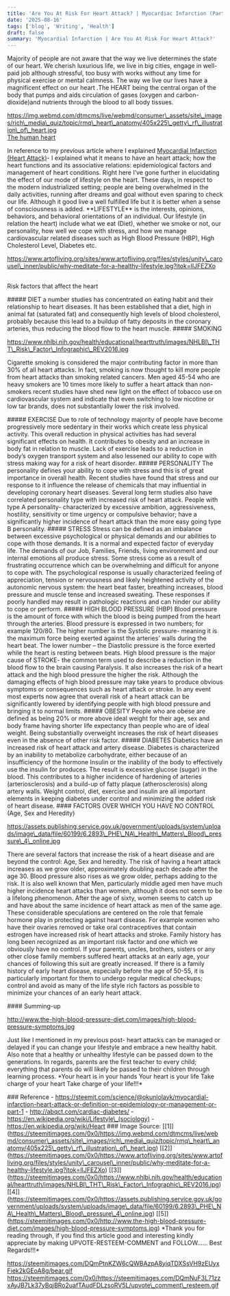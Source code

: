 ```yaml
---
title: 'Are You At Risk For Heart Attack? | Myocardiac Infarction (Part 2)'
date: '2025-08-16'
tags: ['blog', 'Writing', 'Health']
draft: false
summary: 'Myocardial Infarction | Are You At Risk For Heart Attack?'
---
```


Majority of people are not aware that the way we live determines the state of our heart. We cherish luxurious life, we live in big cities, engage in well-paid job although stressful, too busy with works without any time for physical exercise or mental calmness. The way we live our lives have a magnificent effect on our heart .The HEART being the central organ of the body that pumps and aids circulation of gases (oxygen and carbon-dioxide)and nutrients through the blood to all body tissues.

https://img.webmd.com/dtmcms/live/webmd/consumer\_assets/site\_images/rich\_media\_quiz/topic/rmq\_heart\_anatomy/405x225\_getty\_rf\_illustration\_of\_heart.jpg  
[The human heart](https://img.webmd.com/dtmcms/live/webmd/consumer_assets/site_images/rich_media_quiz/topic/rmq_heart_anatomy/405x225_getty_rf_illustration_of_heart.jpg)

In reference to my previous article where I explained [Myocardial Infarction (Heart Attack)](https://steemit.com/science/@okunlolayk/myocardial-infarction-heart-attack-or-definition-or-epidemiology-or-management-or-part-1)\- I explained what it means to have an heart attack; how the heart functions and its associative relations: epidemiological factors and management of heart conditions. Right here I’ve gone further in elucidating the effect of our mode of lifestyle on the heart. These days, in respect to the modern industrialized setting; people are being overwhelmed in the daily activities, running after dreams and goal without even sparing to check our life. Although it good live a well fulfilled life but it is better when a sense of consciousness is added. \*\*LIFESTYLE\*\* is the interests, opinions, behaviors, and behavioral orientations of an individual. Our lifestyle (in relation the heart) include what we eat (Diet), whether we smoke or not, our personality, how well we cope with stress, and how we manage cardiovascular related diseases such as High Blood Pressure (HBP), High Cholesterol Level, Diabetes etc.

https://www.artofliving.org/sites/www.artofliving.org/files/styles/unity\_carousel\_inner/public/why-meditate-for-a-healthy-lifestyle.jpg?itok=IlJFEZXo

##

Risk factors that affect the heart

\##### DIET a number studies has concentrated on eating habit and their relationship to heart diseases. It has been established that a diet, high in animal fat (saturated fat) and consequently high levels of blood cholesterol, probably because this lead to a buildup of fatty deposits in the coronary arteries, thus reducing the blood flow to the heart muscle. ##### SMOKING

https://www.nhlbi.nih.gov/health/educational/hearttruth/images/NHLBI\_THT\_Risk\_Factor\_Infographic\_REV2016.jpg

Cigarette smoking is considered the major contributing factor in more than 30% of all heart attacks. In fact, smoking is now thought to kill more people from heart attacks than smoking related cancers. Men aged 45-54 who are heavy smokers are 10 times more likely to suffer a heart attack than non-smokers recent studies have shed new light on the effect of tobacco use on cardiovascular system and indicate that even switching to low nicotine or low tar brands, does not substantially lower the risk involved.

\##### EXERCISE Due to role of technology majority of people have become progressively more sedentary in their works which create less physical activity. This overall reduction in physical activities has had several significant effects on health. It contributes to obesity and an increase in body fat in relation to muscle. Lack of exercise leads to a reduction in body’s oxygen transport system and also lessened our ability to cope with stress making way for a risk of heart disorder. ##### PERSONALITY The personality defines your ability to cope with stress and this is of great importance in overall health. Recent studies have found that stress and our response to it influence the release of chemicals that may influential in developing coronary heart diseases. Several long term studies also have correlated personality type with increased risk of heart attack. People with type A personality- characterized by excessive ambition, aggressiveness, hostility, sensitivity or time urgency or compulsive behavior; have a significantly higher incidence of heart attack than the more easy going type B personality. ##### STRESS Stress can be defined as an imbalance between excessive psychological or physical demands and our abilities to cope with those demands. It is a normal and expected factor of everyday life. The demands of our Job, Families, Friends, living environment and our internal emotions all produce stress. Some stress come as a result of frustrating occurrence which can be overwhelming and difficult for anyone to cope with. The psychological response is usually characterized feeling of appreciation, tension or nervousness and likely heightened activity of the autonomic nervous system: the heart beat faster, breathing increases, blood pressure and muscle tense and increased sweating. These responses if poorly handled may result in pathologic reactions and can hinder our ability to cope or perform. ##### HIGH BLOOD PRESSURE (HBP) Blood pressure is the amount of force with which the blood is being pumped from the heart through the arteries. Blood pressure is expressed in two numbers; for example 120/80. The higher number is the Systolic pressure- meaning it is the maximum force being exerted against the arteries’ walls during the heart beat. The lower number – the Diastolic pressure is the force exerted while the heart is resting between beats. High blood pressure is the major cause of STROKE- the common term used to describe a reduction in the blood flow to the brain causing Paralysis. It also increases the risk of a heart attack and the high blood pressure the higher the risk. Although the damaging effects of high blood pressure may take years to produce obvious symptoms or consequences such as heart attack or stroke. In any event most experts now agree that overall risk of a heart attack can be significantly lowered by identifying people with high blood pressure and bringing it to normal limits. ##### OBESITY People who are obese are defined as being 20% or more above ideal weight for their age, sex and body frame having shorter life expectancy than people who are of ideal weight. Being substantially overweight increases the risk of heart diseases even in the absence of other risk factor. ##### DIABETES Diabetics have an increased risk of heart attack and artery disease. Diabetes is characterized by an inability to metabolize carbohydrate, either because of an insufficiency of the hormone Insulin or the inability of the body to effectively use the insulin for produces. The result is excessive glucose (sugar) in the blood. This contributes to a higher incidence of hardening of arteries (arteriosclerosis) and a build-up of fatty plaque (atherosclerosis) along artery walls. Weight control, diet, exercise and insulin are all important elements in keeping diabetes under control and minimizing the added risk of heart disease. #### FACTORS OVER WHICH YOU HAVE NO CONTROL (Age, Sex and Heredity)

https://assets.publishing.service.gov.uk/government/uploads/system/uploads/image\_data/file/60199/6.2893\_PHE\_NA\_Health\_Matters\_Blood\_pressure\_4\_online.jpg

There are several factors that increase the risk of a heart disease and are beyond the control: Age, Sex and heredity. The risk of having a heart attack increases as we grow older, approximately doubling each decade after the age 30. Blood pressure also rises as we grow older, perhaps adding to the risk. It is also well known that Men, particularly middle aged men have much higher incidence heart attacks than women, although it does not seem to be a lifelong phenomenon. After the age of sixty, women seems to catch up and have about the same incidence of heart attack as men of the same age. These considerable speculations are centered on the role that female hormone play in protecting against heart disease. For example women who have their ovaries removed or take oral contraceptives that contain estrogen have increased risk of heart attacks and stroke. Family history has long been recognized as an important risk factor and one which we obviously have no control. If your parents, uncles, brothers, sisters or any other close family members suffered heart attacks at an early age, your chances of following this suit are greatly increased. If there is a family history of early heart disease, especially before the age of 50-55, it is particularly important for them to undergo regular medical checkups; control and avoid as many of the life style rich factors as possible to minimize your chances of an early heart attack.

\#### Summing-up

http://www.the-high-blood-pressure-diet.com/images/high-blood-pressure-symptoms.jpg

Just like I mentioned in my previous post- heart attacks can be managed or delayed if you can change your lifestyle and embrace a new healthy habit. Also note that a healthy or unhealthy lifestyle can be passed down to the generations. In regards, parents are the first teacher to every child; everything that parents do will likely be passed to their children through learning process. \*Your heart is in your hands Your heart is your life Take charge of your heart Take charge of your life!!!\*

\### Reference - https://steemit.com/science/@okunlolayk/myocardial-infarction-heart-attack-or-definition-or-epidemiology-or-management-or-part-1 - http://abqct.com/cardiac-diabetes/ - https://en.wikipedia.org/wiki/Lifestyle\_(sociology) - https://en.wikipedia.org/wiki/Heart ### Image Source: \[\[1\]\](https://steemitimages.com/0x0/https://img.webmd.com/dtmcms/live/webmd/consumer\_assets/site\_images/rich\_media\_quiz/topic/rmq\_heart\_anatomy/405x225\_getty\_rf\_illustration\_of\_heart.jpg) \[\[2\]\](https://steemitimages.com/0x0/https://www.artofliving.org/sites/www.artofliving.org/files/styles/unity\_carousel\_inner/public/why-meditate-for-a-healthy-lifestyle.jpg?itok=IlJFEZXo) \[\[3\]\](https://steemitimages.com/0x0/https://www.nhlbi.nih.gov/health/educational/hearttruth/images/NHLBI\_THT\_Risk\_Factor\_Infographic\_REV2016.jpg) \[\[4\]\](https://steemitimages.com/0x0/https://assets.publishing.service.gov.uk/government/uploads/system/uploads/image\_data/file/60199/6.2893\_PHE\_NA\_Health\_Matters\_Blood\_pressure\_4\_online.jpg) \[\[5\]\](https://steemitimages.com/0x0/http://www.the-high-blood-pressure-diet.com/images/high-blood-pressure-symptoms.jpg) \*Thank you for reading through, if you find this article good and interesting kindly appreciate by making UPVOTE-RESTEEM-COMMENT and FOLLOW…… Best Regards!!!\*

https://steemitimages.com/DQmPtnKZW6cQWBAzpA8yiqTDXSsVH9zEUyxFiek2kGEoA8g/bear.gif https://steemitimages.com/0x0/https://steemitimages.com/DQmNuF3L71zzxAyJB7Lk37yBqjBRo2uafTAudFDLzsoRV5L/upvote\_comment\_resteem.gif
